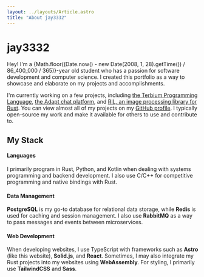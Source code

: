 ```yaml
---
layout: ../layouts/Article.astro
title: "About jay3332"
---
```


# <span class="bg-gradient-to-tl from-white to-cyan-200 text-transparent bg-clip-text">jay3332</span>

Hey! I'm a {Math.floor((Date.now() - new Date(2008, 1, 28).getTime()) / 86_400_000 / 365)}-year old student who has a
passion for software development and computer science. I created this portfolio as a way to showcase and elaborate on my
projects and accomplishments.

I'm currently working on a few projects, including [the Terbium Programming Language](/projects/terbium),
[the Adapt chat platform](/projects/adapt), and [RIL, an image processing library for Rust](/projects/ril).
You can view almost all of my projects on my [GitHub profile](https://github.com/jay3332). I typically open-source
my work and make it available for others to use and contribute to.

## My Stack

#### Languages

I primarily program in <span class="font-medium text-[#dea584]">Rust</span>,
<span class="font-medium text-[#3572a5]">Python</span>, and
<span class="font-medium text-[#a97bff]">Kotlin</span> when dealing with systems programming and backend development.
I also use
<span class="font-medium text-[#aaaaaa]">C</span>/<span class="font-medium text-[#f34b7d]">C++</span> for competitive
programming and native bindings with Rust.

#### Data Management

**PostgreSQL** is my go-to database for relational data storage, while **Redis** is used for caching and session
management. I also use **RabbitMQ** as a way to pass messages and events between microservices.

#### Web Development

When developing websites, I use <span class="font-medium text-[#3178c6]">TypeScript</span> with frameworks such as
**Astro** (like this website), **Solid.js**, and **React**. Sometimes, I may also integrate my Rust projects into my
websites using **WebAssembly**. For styling, I primarily use **TailwindCSS** and **Sass**.
